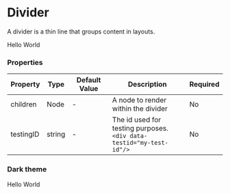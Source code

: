 
<Meta title="Layout/Divider" component={Divider}/>



# Divider

A divider is a thin line that groups content in layouts.

<Canvas>
    <Divider type="solid" intent="primary">Hello World</Divider>
</Canvas>

### Properties

|Property|Type|Default Value|Description|Required|
|---|---|---|---|---|
|children|Node|-|A node to render within the divider|No|
|testingID| string | - | The id used for testing purposes.<br/>`<div data-testid="my-test-id"/>` |No|

### Dark theme

<Canvas className="dark">
    <ThemeProvider theme="dark">
        <Divider type="solid" intent="primary">Hello World</Divider>
    </ThemeProvider>
</Canvas>